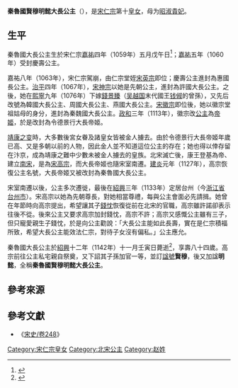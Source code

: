 {{東亞女性歷史人物
|名稱=秦魯國賢穆明懿大長公主
|身份=宋朝公主
|姓=[[趙姓|趙姓]]
|名=
|封號=慶壽公主<br>惠國長公主<br>許國大長公主<br>韓國大長公主<br>周國大長公主<br>燕國大長公主<Br>秦魏國大長公主<br>令德景行大長帝姬<br>秦魯國大長公主
|湯沐邑=
|出生年=[[宋仁宗|宋仁宗]][[嘉祐|嘉祐]]四年五月戊午<br>1059年7月7日
|出生地=
|婚年=
|逝世年=[[宋高宗|宋高宗]][[紹興_(南宋)|紹興]]十二年十一月壬寅<br>{{death date and age|1142|12|2|1059|7|7}}
|逝世地=
|諡號=秦魯國賢穆明懿大長公主
|墳墓=
|父親=[[仁宗|仁宗]]明孝皇帝[[趙禎|趙禎]]
|嫡母=
|母親=[[昭淑貴妃|昭淑貴妃]]周氏
|夫=咸宁郡王[[錢景臻|錢景臻]]
|夫之父=[[錢暄|錢暄]]
|夫之側室=
|兄弟=楊王[[趙昉|趙昉]]、雍王[[趙昕_(宋朝)|趙昕]]、荊王[[趙曦|趙曦]]
|姊妹=[[福康公主|周陳國大長公主]]、[[鲁国公主_(宋仁宗)|魯國公主]]、[[袞國大長公主|袞國大長公主]]、[[徐国公主_(宋仁宗)|徐國公主]]、[[邓国公主_(宋仁宗)|鄧國公主]]、[[鎮國公主|鎮國公主]]、[[楚国公主_(宋仁宗)|楚國公主]]、[[商國公主|商國公主]]、[[唐国公主_(宋仁宗)|唐國公主]]、[[陈国公主_(宋仁宗)|陳國公主]]、[[豫国公主_(宋仁宗)|豫國公主]]
|同胞兄弟=
|同胞姊妹=[[寶壽公主|燕舒國大長公主]]
|子=榮国公[[錢忱|錢忱]]<br>[[節度使|節度使]]錢愕
|女=長女：宜春郡主，嫁盧珫<br>三女：信都郡主，嫁李玮之子李承徽<br>五女：同安郡主<br>七女：齐安郡主<br>八女：建安郡主<br>九女：文安郡主
|繼子=钱愐、钱恺
|繼女=
|其他親屬=[[錢端禮|錢端禮]]（孫子）<br>莊文太子[[趙愭|趙愭]]（曾孫女婿）
|注釋=
}}

'''秦魯國賢穆明懿大長公主'''（{{bd|1059年|7月7日|1142年|12月2日|catIdx=Z趙}}），是[[宋仁宗|宋仁宗]]第十[[皇女|皇女]]，母为[[昭淑貴妃|昭淑貴妃]]。

== 生平 ==
秦魯國大長公主生於宋仁宗[[嘉祐|嘉祐]]四年（1059年）五月戊午日<ref>{{cite wikisource | editor=[[畢沅|畢沅]] | authorlink=畢沅 |wslanguage=zh | title=續資治通鑑/卷058 |quote=（嘉祐四年五月）戊午，後宮周氏生皇第十女。}}</ref>；[[嘉祐|嘉祐]]五年（1060年）受封慶壽公主。

嘉祐八年（1063年），宋仁宗駕崩，由仁宗堂姪[[宋英宗|宋英宗]]即位；慶壽公主進封為惠國長公主。[[治平_(北宋)|治平]]四年（1067年），[[宋神宗|宋神宗]]以她是先朝公主，進封為許國大長公主。之後，她在[[熙寧|熙寧]]九年（1076年）下嫁[[錢景臻|錢景臻]]（[[吴越国|吴越国]]末代國王[[钱俶|钱俶]]的曾孫），又先后改號為韓國大長公主、周國大長公主、燕國大長公主。[[宋徽宗|宋徽宗]]即位後，她以徽宗堂祖姑母的身分，進封為秦魏國大長公主。[[政和_(年号)|政和]]三年（1113年），徽宗改[[公主|公主]]為[[帝姬|帝姬]]，於是改封為令德景行大長帝姬。

[[靖康之变|靖康之变]]時，大多數後宮女眷及諸皇女皆被金人擄去。由於令德景行大長帝姬年歲已高、又是多朝以前的人物，因此金人並不知道這位公主的存在；她也得以倖存留在汴京，成為靖康之難中少數未被金人擄去的皇族。北宋滅亡後，康王登基為帝、建立[[南宋|南宋]]，是為[[宋高宗|宋高宗]]，而大長帝姬也隨宋室南遷。[[建炎|建炎]]元年（1127年），高宗恢復公主名號，大長帝姬又被改封為秦魯國大長公主。

宋室南遷以後，公主多次遷徙，最後在[[紹興_(南宋)|紹興]]三年（1133年）定居台州（今[[浙江省|浙江省]][[台州市|台州市]]）。宋高宗以她為先朝尊長，對她相當尊禮，每與公主會面必先請揖。她曾在年節時向高宗提出，希望讓其子[[錢忱|錢忱]]恢復從前在北宋的官職，高宗雖許諾卻表示往後不從。後來公主又要求高宗加封錢忱，高宗不許；高宗又感慨公主雖有三子，但只寵愛親生子錢忱，於是向公主勸說：「大長公主能如此長壽，實在是仁宗積福所致，希望大長公主能效法仁宗，對待子女沒有偏私。」公主應允。

秦魯國大長公主於[[紹興_(南宋)|紹興]]十二年（1142年）十一月壬寅日薨逝<ref>{{cite wikisource | editor=[[脫脫|脫脫]] | authorlink=脫脫 |wslanguage=zh | title=宋史/卷030 |quote=（紹興十二年十一月）壬寅，曾祖姑秦、魯國大長公主薨。}}</ref>，享壽八十四歲。高宗前往公主私宅親自祭奠，又下詔其子孫加官一等，並訂[[諡號|諡號]]'''賢穆'''，後又加諡'''明懿'''，全稱'''秦魯國賢穆明懿大長公主'''。

==參考來源==
{{Reflist}}

==參考文獻==
*《[[s:宋史/卷248#仁宗十三女|宋史/卷248]]》
{{宋仁宗皇室}}
[[Category:宋仁宗皇女|Category:宋仁宗皇女]]
[[Category:北宋公主|Category:北宋公主]]
[[Category:赵姓|Category:赵姓]]